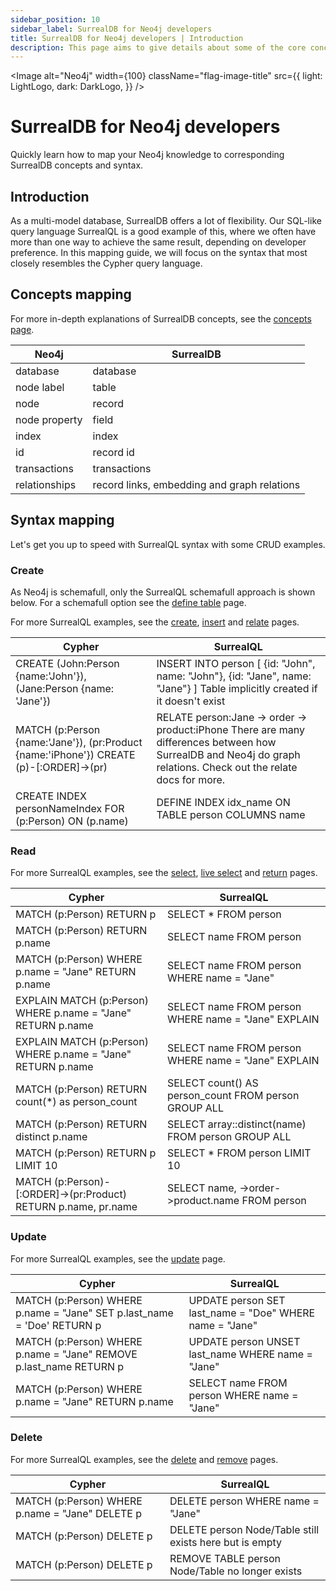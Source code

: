 ```yaml
---
sidebar_position: 10
sidebar_label: SurrealDB for Neo4j developers
title: SurrealDB for Neo4j developers | Introduction
description: This page aims to give details about some of the core concepts of SurrealDB, including the intended usecases, design choices, and overarching features.
---
```



<Image
    alt="Neo4j"
    width={100}
    className="flag-image-title"
    src={{
        light: LightLogo,
        dark: DarkLogo,
    }}
/>

# SurrealDB for Neo4j developers

Quickly learn how to map your Neo4j knowledge to corresponding SurrealDB concepts and syntax.

## Introduction

As a multi-model database, SurrealDB offers a lot of flexibility. Our SQL-like query language SurrealQL is a good example of this, where we often have more than one way to achieve the same result, depending on developer preference. In this mapping guide, we will focus on the syntax that most closely resembles the Cypher query language.

## Concepts mapping

For more in-depth explanations of SurrealDB concepts, see the [concepts page](/docs/surrealdb/introduction/concepts).

<table>
    <thead>
        <tr>
            <th colspan="2" scope="col">Neo4j</th>
            <th colspan="2" scope="col">SurrealDB</th>
        </tr>
    </thead>
    <tbody>
        <tr>
            <td colspan="2" scope="row" data-label="Neo4j">
                database
            </td>
            <td colspan="2" scope="row" data-label="SurrealDB">
                database
            </td>
        </tr>
        <tr>
            <td colspan="2" scope="row" data-label="Neo4j">
                node label
            </td>
            <td colspan="2" scope="row" data-label="SurrealDB">
                table
            </td>
        </tr>
        <tr>
            <td colspan="2" scope="row" data-label="Neo4j">
                node
            </td>
            <td colspan="2" scope="row" data-label="SurrealDB">
                record
            </td>
        </tr>
        <tr>
            <td colspan="2" scope="row" data-label="Neo4j">
                node property
            </td>
            <td colspan="2" scope="row" data-label="SurrealDB">
                field
            </td>
        </tr>
        <tr>
            <td colspan="2" scope="row" data-label="Neo4j">
                index
            </td>
            <td colspan="2" scope="row" data-label="SurrealDB">
                index
            </td>
        </tr>
        <tr>
            <td colspan="2" scope="row" data-label="Neo4j">
                id
            </td>
            <td colspan="2" scope="row" data-label="SurrealDB">
                record id
            </td>
        </tr>
        <tr>
            <td colspan="2" scope="row" data-label="Neo4j">
                transactions
            </td>
            <td colspan="2" scope="row" data-label="SurrealDB">
                transactions
            </td>
        </tr>
        <tr>
            <td colspan="2" scope="row" data-label="Neo4j">
                relationships
            </td>
            <td colspan="2" scope="row" data-label="SurrealDB">
                record links, embedding and graph relations
            </td>
        </tr>
    </tbody>
</table>

## Syntax mapping

Let's get you up to speed with SurrealQL syntax with some CRUD examples.

### Create

As Neo4j is schemafull, only the SurrealQL schemafull approach is shown below. For a schemafull option see the [define table](/docs/surrealdb/surrealql/statements/define/table) page.

For more SurrealQL examples, see the [create](/docs/surrealdb/surrealql/statements/create), [insert](/docs/surrealdb/surrealql/statements/insert) and [relate](/docs/surrealdb/surrealql/statements/relate) pages.

<table>
    <thead>
        <tr>
            <th colspan="2" scope="col">Cypher</th>
            <th colspan="2" scope="col">SurrealQL</th>
        </tr>
    </thead>
    <tbody>
        <tr>
            <td colspan="2" scope="row" data-label="SQL">
                CREATE (John:Person &#123;name:'John'&#125;), (Jane:Person &#123;name: 'Jane'&#125;)
            </td>
            <td colspan="2" scope="row" data-label="SurrealQL">
                INSERT INTO person [     &#123;id: "John", name: "John"&#125;,     &#123;id: "Jane", name: "Jane"&#125; ] Table implicitly created if it doesn't exist
            </td>
        </tr>
        <tr>
            <td colspan="2" scope="row" data-label="SQL">
                MATCH (p:Person &#123;name:'Jane'&#125;), (pr:Product &#123;name:'iPhone'&#125;) CREATE (p)-[:ORDER]->(pr)
            </td>
            <td colspan="2" scope="row" data-label="SurrealQL">
                RELATE person:Jane -> order -> product:iPhone There are many differences between how SurrealDB and Neo4j do graph relations. Check out the relate docs for more.
            </td>
        </tr>
        <tr>
            <td colspan="2" scope="row" data-label="SQL">
                CREATE INDEX personNameIndex FOR (p:Person) ON (p.name)
            </td>
            <td colspan="2" scope="row" data-label="SurrealQL">
                DEFINE INDEX idx_name  ON TABLE person COLUMNS name
            </td>
        </tr>
    </tbody>
</table>

### Read

For more SurrealQL examples, see the [select](/docs/surrealdb/surrealql/statements/select), [live select](/docs/surrealdb/surrealql/statements/live) and [return](/docs/surrealdb/surrealql/statements/return) pages.

<table>
    <thead>
        <tr>
            <th colspan="2" scope="col">Cypher</th>
            <th colspan="2" scope="col">SurrealQL</th>
        </tr>
    </thead>
    <tbody>
        <tr>
            <td colspan="2" scope="row" data-label="SQL">
                MATCH (p:Person) RETURN p
            </td>
            <td colspan="2" scope="row" data-label="SurrealQL">
                SELECT * FROM person
            </td>
        </tr>
        <tr>
            <td colspan="2" scope="row" data-label="SQL">
                MATCH (p:Person) RETURN p.name
            </td>
            <td colspan="2" scope="row" data-label="SurrealQL">
                SELECT name  FROM person
            </td>
        </tr>
        <tr>
            <td colspan="2" scope="row" data-label="SQL">
                MATCH (p:Person) WHERE p.name = "Jane" RETURN p.name
            </td>
            <td colspan="2" scope="row" data-label="SurrealQL">
                SELECT name FROM person WHERE name = "Jane"
            </td>
        </tr>
        <tr>
            <td colspan="2" scope="row" data-label="SQL">
                EXPLAIN MATCH (p:Person) WHERE p.name = "Jane" RETURN p.name
            </td>
            <td colspan="2" scope="row" data-label="SurrealQL">
                SELECT name FROM person WHERE name = "Jane" EXPLAIN
            </td>
        </tr>
        <tr>
            <td colspan="2" scope="row" data-label="SQL">
                EXPLAIN MATCH (p:Person) WHERE p.name = "Jane" RETURN p.name
            </td>
            <td colspan="2" scope="row" data-label="SurrealQL">
                SELECT name FROM person WHERE name = "Jane" EXPLAIN
            </td>
        </tr>
        <tr>
            <td colspan="2" scope="row" data-label="SQL">
                MATCH (p:Person) RETURN count(*) as person_count
            </td>
            <td colspan="2" scope="row" data-label="SurrealQL">
                SELECT count() AS person_count FROM person GROUP ALL
            </td>
        </tr>
        <tr>
            <td colspan="2" scope="row" data-label="SQL">
                MATCH (p:Person) RETURN distinct p.name
            </td>
            <td colspan="2" scope="row" data-label="SurrealQL">
                SELECT array::distinct(name) FROM person GROUP ALL
            </td>
        </tr>
        <tr>
            <td colspan="2" scope="row" data-label="SQL">
                MATCH (p:Person) RETURN p LIMIT 10
            </td>
            <td colspan="2" scope="row" data-label="SurrealQL">
                SELECT * FROM person LIMIT 10
            </td>
        </tr>
        <tr>
            <td colspan="2" scope="row" data-label="SQL">
                MATCH (p:Person)-[:ORDER]->(pr:Product) RETURN p.name, pr.name
            </td>
            <td colspan="2" scope="row" data-label="SurrealQL">
                SELECT name, ->order->product.name FROM person
            </td>
        </tr>
    </tbody>
</table>

### Update

For more SurrealQL examples, see the [update](/docs/surrealdb/surrealql/statements/update) page.

<table>
    <thead>
        <tr>
            <th colspan="2" scope="col">Cypher</th>
            <th colspan="2" scope="col">SurrealQL</th>
        </tr>
    </thead>
    <tbody>
        <tr>
            <td colspan="2" scope="row" data-label="SQL">
                MATCH (p:Person)  WHERE p.name = "Jane"  SET p.last_name = 'Doe'  RETURN p
            </td>
            <td colspan="2" scope="row" data-label="SurrealQL">
                UPDATE person SET last_name = "Doe" WHERE name = "Jane"
            </td>
        </tr>
        <tr>
            <td colspan="2" scope="row" data-label="SQL">
                MATCH (p:Person)   WHERE p.name = "Jane"   REMOVE p.last_name RETURN p
            </td>
            <td colspan="2" scope="row" data-label="SurrealQL">
                UPDATE person UNSET last_name WHERE name = "Jane"
            </td>
        </tr>
        <tr>
            <td colspan="2" scope="row" data-label="SQL">
                MATCH (p:Person) WHERE p.name = "Jane" RETURN p.name
            </td>
            <td colspan="2" scope="row" data-label="SurrealQL">
                SELECT name FROM person WHERE name = "Jane"
            </td>
        </tr>
    </tbody>
</table>

### Delete

For more SurrealQL examples, see the [delete](/docs/surrealdb/surrealql/statements/delete) and [remove](/docs/surrealdb/surrealql/statements/remove) pages.

<table>
    <thead>
        <tr>
            <th colspan="2" scope="col">Cypher</th>
            <th colspan="2" scope="col">SurrealQL</th>
        </tr>
    </thead>
    <tbody>
        <tr>
            <td colspan="2" scope="row" data-label="SQL">
                MATCH (p:Person)  WHERE p.name = "Jane"  DELETE p
            </td>
            <td colspan="2" scope="row" data-label="SurrealQL">
                DELETE person WHERE name = "Jane"
            </td>
        </tr>
        <tr>
            <td colspan="2" scope="row" data-label="SQL">
                MATCH (p:Person)  DELETE p
            </td>
            <td colspan="2" scope="row" data-label="SurrealQL">
                DELETE person Node/Table still exists here but is empty
            </td>
        </tr>
        <tr>
            <td colspan="2" scope="row" data-label="SQL">
                MATCH (p:Person)  DELETE p
            </td>
            <td colspan="2" scope="row" data-label="SurrealQL">
                REMOVE TABLE person Node/Table no longer exists
            </td>
        </tr>
    </tbody>
</table>
